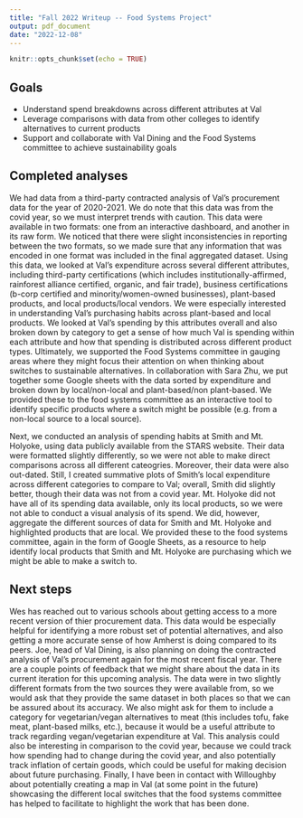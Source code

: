 ```yaml
---
title: "Fall 2022 Writeup -- Food Systems Project"
output: pdf_document
date: "2022-12-08"
---
```


```r
knitr::opts_chunk$set(echo = TRUE)
```

## Goals

- Understand spend breakdowns across different attributes at Val 
- Leverage comparisons with data from other colleges to identify alternatives to current products
- Support and collaborate with Val Dining and the Food Systems committee to achieve sustainability goals

## Completed analyses

We had data from a third-party contracted analysis of Val's procurement data for the year of 2020-2021. We do note that this data was from the covid year, so we must interpret trends with caution. This data were available in two formats: one from an interactive dashboard, and another in its raw form. We noticed that there were slight inconsistencies in reporting between the two formats, so we made sure that any information that was encoded in one format was included in the final aggregated dataset. Using this data, we looked at Val's expenditure across several different attributes, including third-party certifications (which includes institutionally-affirmed, rainforest alliance certified, organic, and fair trade), business certifications (b-corp certified and minority/women-owned businesses), plant-based products, and local products/local vendors. We were especially interested in understanding Val's purchasing habits across plant-based and local products. We looked at Val's spending by this attributes overall and also broken down by category to get a sense of how much Val is spending within each attribute and how that spending is distributed across different product types. Ultimately, we supported the Food Systems committee in gauging areas where they might focus their attention on when thinking about switches to sustainable alternatives. In collaboration with Sara Zhu, we put together some Google sheets with the data sorted by expenditure and broken down by local/non-local and plant-based/non plant-based. We provided these to the food systems committee as an interactive tool to identify specific products where a switch might be possible (e.g. from a non-local source to a local source). 

Next, we conducted an analysis of spending habits at Smith and Mt. Holyoke, using data publicly available from the STARS website. Their data were formatted slightly differently, so we were not able to make direct comparisons across all different cateogries. Moreover, their data were also out-dated. Still, I created summative plots of Smith's local expenditure across different categories to compare to Val; overall, Smith did slightly better, though their data was not from a covid year. Mt. Holyoke did not have all of its spending data available, only its local products, so we were not able to conduct a visual analysis of its spend. We did, however, aggregate the different sources of data for Smith and Mt. Holyoke and highlighted products that are local. We provided these to the food systems committee, again in the form of Google Sheets, as a resource to help identify local products that Smith and Mt. Holyoke are purchasing which we might be able to make a switch to. 

## Next steps

Wes has reached out to various schools about getting access to a more recent version of thier procurement data. This data would be especially helpful for identifying a more robust set of potential alternatives, and also getting a more accurate sense of how Amherst is doing compared to its peers. Joe, head of Val Dining, is also planning on doing the contracted analysis of Val's procurement again for the most recent fiscal year. There are a couple points of feedback that we might share about the data in its current iteration for this upcoming analysis. The data were in two slightly different formats from the two sources they were available from, so we would ask that they provide the same dataset in both places so that we can be assured about its accuracy. We also might ask for them to include a category for vegetarian/vegan alternatives to meat (this includes tofu, fake meat, plant-based milks, etc.), because it would be a useful attribute to track regarding vegan/vegetarian expenditure at Val. This analysis could also be interesting in comparison to the covid year, because we could track how spending had to change during the covid year, and also potentially track inflation of certain goods, which could be useful for making decision about future purchasing. Finally, I have been in contact with Willoughby about potentially creating a map in Val (at some point in the future) showcasing the different local switches that the food systems committee has helped to facilitate to highlight the work that has been done. 




